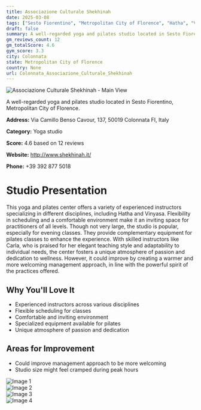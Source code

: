 ```yaml
---
title: Associazione Culturale Shekhinah
date: 2025-03-08
tags: ["Sesto Fiorentino", "Metropolitan City of Florence", "Hatha", "Vinyasa", "Pilates", "intimate", "welcoming", "Colonnata"]  
draft: false
summary: A well-regarded yoga and pilates studio located in Sesto Fiorentino, Metropolitan City of Florence.
gm_reviews_count: 12
gm_totalScore: 4.6
gym_score: 3.3
city: Colonnata
state: Metropolitan City of Florence
country: None
url: Colonnata_Associazione_Culturale_Shekhinah
---
```


<div className="aspect-[16/9] relative my-8">
  <img 
    src="https://lh5.googleusercontent.com/p/AF1QipPAycIA2Ui180zPRipiIUCOQuzJdMoB1iftvSJE=w1920-h1080-k-no"
    alt="Associazione Culturale Shekhinah - Main View"
    className="object-cover absolute inset-0 w-full h-full rounded-lg"
  />
</div>

A well-regarded yoga and pilates studio located in Sesto Fiorentino, Metropolitan City of Florence.

**Address:** Via Camillo Benso Cavour, 137, 50019 Colonnata FI, Italy

**Category:** Yoga studio

**Score:** 4.6 based on 12 reviews

**Website:** http://www.shekhinah.it/

**Phone:** +39 392 877 5018

# Studio Presentation

This yoga and pilates center offers a variety of experienced instructors specializing in different disciplines, including Hatha and Vinyasa. 
Flexibility in scheduling and a comfortable environment make it an inviting space for practitioners of all levels. 
Though not very large, the studio is popular, especially for evening classes. 
They provide complementary equipment for pilates classes to enhance the experience. 
With skilled instructors like Carla, who is praised for her elegant teaching style and adaptability to individual needs, the center fosters a unique atmosphere of passion and dedication to wellness. 
However, it could improve by creating a warmer and more welcoming management approach, in line with the powerful spirit of the practices offered.

## Why You'll Love It

- Experienced instructors across various disciplines
- Flexible scheduling for classes
- Comfortable and inviting environment
- Specialized equipment available for pilates
- Unique atmosphere of passion and dedication

## Areas for Improvement

- Could improve management approach to be more welcoming
- Studio size might feel cramped during peak hours

<div className="grid grid-cols-1 xl:grid-cols-2 gap-4 my-8">
<div className="aspect-[4/3] relative"><img src="https://lh3.googleusercontent.com/p/AF1QipPDCcRej_gU1Y5e5cAAs6Wk3Dw4BkF6R1GbfMPF=w1920-h1080-k-no" alt="Image 1" className="object-cover absolute inset-0 w-full h-full rounded-lg" /></div>
<div className="aspect-[4/3] relative"><img src="https://lh5.googleusercontent.com/p/AF1QipOre9yY3DMi9hm5idsrpBS8rvJTEnORbtsayXKe=w1920-h1080-k-no" alt="Image 2" className="object-cover absolute inset-0 w-full h-full rounded-lg" /></div>
<div className="aspect-[4/3] relative"><img src="https://lh5.googleusercontent.com/p/AF1QipP0kmEiOAzqgVUgojM242bInfpHm_ZThpE6v74U=w1920-h1080-k-no" alt="Image 3" className="object-cover absolute inset-0 w-full h-full rounded-lg" /></div>
<div className="aspect-[4/3] relative"><img src="https://lh5.googleusercontent.com/p/AF1QipMRADi-9AEx8ebgFo9JCaB1fh0OCRf27rMFIscq=w1920-h1080-k-no" alt="Image 4" className="object-cover absolute inset-0 w-full h-full rounded-lg" /></div>
</div>